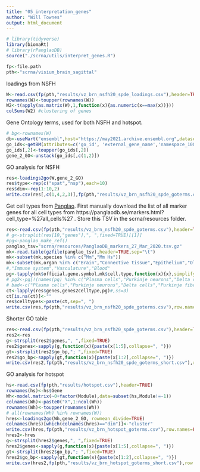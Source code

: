 ```yaml
---
title: "05_interpretation_genes"
author: "Will Townes"
output: html_document
---
```


```r
# library(tidyverse)
library(biomaRt)
# library(rPanglaoDB)
source("./scrna/utils/interpret_genes.R")

fp<-file.path
pth<-"scrna/visium_brain_sagittal"
```
loadings from NSFH
```r
W<-read.csv(fp(pth,"results/vz_brn_nsfh20_spde_loadings.csv"),header=TRUE,row.names=1)
rownames(W)<-toupper(rownames(W))
W2<-t(apply(as.matrix(W),1,function(x){as.numeric(x==max(x))}))
colSums(W2) #clustering of genes
```
Gene Ontology terms, used for both NSFH and hotspot.
```r
# bg<-rownames(W)
db<-useMart("ensembl",host="https://may2021.archive.ensembl.org",dataset='mmusculus_gene_ensembl')
go_ids<-getBM(attributes=c('go_id', 'external_gene_name','namespace_1003'), filters='external_gene_name', values=rownames(W), mart=db)
go_ids[,2]<-toupper(go_ids[,2])
gene_2_GO<-unstack(go_ids[,c(1,2)])
```
GO analysis for NSFH
```r
res<-loadings2go(W,gene_2_GO)
res$type<-rep(c("spat","nsp"),each=10)
res$dim<-rep(1:10,2)
write.csv(res[,c(1,4,2,3)],fp(pth,"results/vz_brn_nsfh20_spde_goterms.csv"),row.names=FALSE)
```
Get cell types from [Panglao](https://panglaodb.se). First manually download the list of all marker genes for all cell types from https://panglaodb.se/markers.html?cell_type=%27all_cells%27 . Store this TSV in the scrna/resources folder.
```r
res<-read.csv(fp(pth,"results/vz_brn_nsfh20_spde_goterms.csv"),header=TRUE)
# g<-strsplit(res[10,"genes"],", ",fixed=TRUE)[[1]]
#pg<-panglao_make_ref()
panglao_tsv="scrna/resources/PanglaoDB_markers_27_Mar_2020.tsv.gz"
mk<-read.table(gzfile(panglao_tsv),header=TRUE,sep="\t")
mk<-subset(mk,species %in% c("Mm","Mm Hs"))
mk<-subset(mk,organ %in% c("Brain","Connective tissue","Epithelium","Olfactory system"))
#,"Immune system","Vasculature","Blood"
pg<-tapply(mk$official.gene.symbol,mk$cell.type,function(x){x},simplify=FALSE)
# pg2<-pg[!(names(pg) %in% c("Plasma cells","Purkinje neurons","Delta cells",
# bad<-c("Plasma cells","Purkinje neurons","Delta cells","Purkinje fiber cells","Erythroid-like and erythroid precurser cells")
ct<-lapply(res$genes,genes2celltype,pg)#,ss=3)
ct[is.na(ct)]<-""
res$celltypes<-paste(ct,sep=", ")
write.csv(res,fp(pth,"results/vz_brn_nsfh20_spde_goterms.csv"),row.names=FALSE)
```
Shorter GO table
```r
res<-read.csv(fp(pth,"results/vz_brn_nsfh20_spde_goterms.csv"),header=TRUE)
res2<-res
g<-strsplit(res2$genes,", ",fixed=TRUE)
res2$genes<-sapply(g,function(x){paste(x[1:5],collapse=", ")})
gt<-strsplit(res2$go_bp,"; ",fixed=TRUE)
res2$go_bp<-sapply(gt,function(x){paste(x[1:2],collapse=", ")})
write.csv(res2,fp(pth,"results/vz_brn_nsfh20_spde_goterms_short.csv"),row.names=FALSE)
```

GO analysis for hotspot
```r
hs<-read.csv(fp(pth,"results/hotspot.csv"),header=TRUE)
rownames(hs)<-hs$Gene
Wh<-model.matrix(~0+factor(Module),data=subset(hs,Module!=-1))
colnames(Wh)<-paste0("X",1:ncol(Wh))
rownames(Wh)<-toupper(rownames(Wh))
# all(rownames(Wh) %in% rownames(W))
hres<-loadings2go(Wh,gene_2_GO, rowmean_divide=TRUE)
colnames(hres)[which(colnames(hres)=="dim")]<-"cluster"
write.csv(hres,fp(pth,"results/vz_brn_hotspot_goterms.csv"),row.names=FALSE)
hres2<-hres
g<-strsplit(hres2$genes,", ",fixed=TRUE)
hres2$genes<-sapply(g,function(x){paste(x[1:5],collapse=", ")})
gt<-strsplit(hres2$go_bp,"; ",fixed=TRUE)
hres2$go_bp<-sapply(gt,function(x){paste(x[1:2],collapse=", ")})
write.csv(hres2,fp(pth,"results/vz_brn_hotspot_goterms_short.csv"),row.names=FALSE)
```
